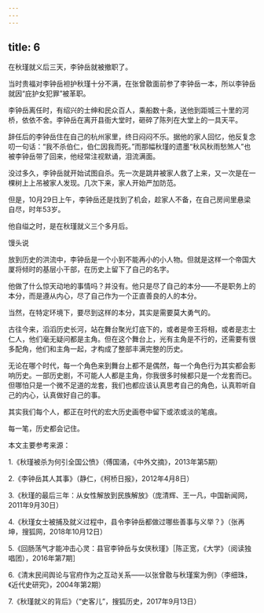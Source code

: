 ```yaml
---
---
---
```

title: 6
---



在秋瑾就义后三天，李钟岳就被撤职了。

当时贵福对李钟岳袒护秋瑾十分不满，在张曾敭面前参了李钟岳一本，所以李钟岳就因“庇护女犯罪”被革职。

李钟岳离任时，有绍兴的士绅和民众百人，乘船数十条，送他到距城三十里的河桥，依依不舍。李钟岳在离开县衙大堂时，砸碎了陈列在大堂上的一具天平。

辞任后的李钟岳住在自己的杭州家里，终日闷闷不乐。据他的家人回忆，他反复念叨一句话：“我不杀伯仁，伯仁因我而死。”而那幅秋瑾的遗墨“秋风秋雨愁煞人”也被李钟岳带了回来，他经常注视默诵，泪流满面。

没过多久，李钟岳就开始试图自杀。先一次是跳井被家人救了上来，又一次是在一棵树上上吊被家人发现。几次下来，家人开始严加防范。

但是，10月29日上午，李钟岳还是找到了机会，趁家人不备，在自己房间里悬梁自尽，时年53岁。

他自缢之时，是在秋瑾就义三个多月后。

馒头说

放到历史的洪流中，李钟岳是一个小到不能再小的小人物。但就是这样一个帝国大厦将倾时的基层小干部，在历史上留下了自己的名字。

他做了什么惊天动地的事情吗？并没有。他只是尽了自己的本分——不是职务上的本分，而是遵从内心，尽了自己作为一个正直善良的人的本分。

当然，在特定环境下，要尽到这样的本分，其实是需要莫大勇气的。

古往今来，滔滔历史长河，站在舞台聚光灯底下的，或者是帝王将相，或者是志士仁人，他们毫无疑问都是主角。但在这个舞台上，光有主角是不行的，还需要有很多配角，他们和主角一起，才构成了整部丰满完整的历史。

无论在哪个时代，每一个角色来到舞台上都不是偶然，每一个角色行为其实都会影响历史。一部历史剧，不可能人人都是主角，你我很多时候都只是一个龙套而已。但哪怕只是一个微不足道的龙套，我们也都应该认真思考自己的角色，认真聆听自己的内心，认真做好自己的事。

其实我们每个人，都正在时代的宏大历史画卷中留下或浓或淡的笔痕。

每一笔，历史都会记住。

本文主要参考来源：

1.《秋瑾被杀为何引全国公愤》（傅国涌，《中外文摘》，2013年第5期）

2.《李钟岳其人其事》（静仁，《柯桥日报》，2012年4月8日）

3.《秋瑾的最后三年：从女性解放到民族解放》（庞清辉、王一凡，中国新闻网，2011年9月30日）

4.《秋瑾女士被捕及就义过程中，县令李钟岳都做过哪些善事与义举？》（张再坤，搜狐网，2018年10月12日）

5.《回肠荡气才能冲击心灵：县官李钟岳与女侠秋瑾》［陈正宽，《大学》（阅读独唱团），2016年第7期］

6.《清末民间舆论与官府作为之互动关系——以张曾敭与秋瑾案为例》（李细珠，《近代史研究》，2004年第2期）

7.《秋瑾就义的背后》（“史客儿”，搜狐历史，2017年9月13日）